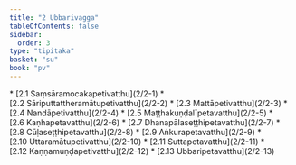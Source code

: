 ```yaml
---
title: "2 Ubbarivagga"
tableOfContents: false
sidebar:
  order: 3
type: "tipitaka"
basket: "su"
book: "pv"
---
```



<DynamicBreadcrumb />



<TableOfContents book="pv" section="2">
* [2.1 Saṃsāramocakapetivatthu](2/2-1)
* [2.2 Sāriputtattheramātupetivatthu](2/2-2)
* [2.3 Mattāpetivatthu](2/2-3)
* [2.4 Nandāpetivatthu](2/2-4)
* [2.5 Maṭṭhakuṇḍalīpetavatthu](2/2-5)
* [2.6 Kaṇhapetavatthu](2/2-6)
* [2.7 Dhanapālaseṭṭhipetavatthu](2/2-7)
* [2.8 Cūḷaseṭṭhipetavatthu](2/2-8)
* [2.9 Aṅkurapetavatthu](2/2-9)
* [2.10 Uttaramātupetivatthu](2/2-10)
* [2.11 Suttapetavatthu](2/2-11)
* [2.12 Kaṇṇamuṇḍapetivatthu](2/2-12)
* [2.13 Ubbaripetavatthu](2/2-13)
</TableOfContents>